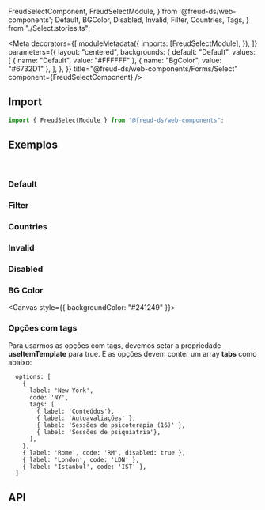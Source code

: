   FreudSelectComponent,
  FreudSelectModule,
} from '@freud-ds/web-components';
  Default,
  BGColor,
  Disabled,
  Invalid,
  Filter,
  Countries,
  Tags,
} from "./Select.stories.ts";

<Meta
  decorators={[
    moduleMetadata({
      imports: [FreudSelectModule],
    }),
  ]}
  parameters={{
    layout: "centered",
    backgrounds: {
      default: "Default",
      values: [
        { name: "Default", value: "#FFFFFF" },
        { name: "BgColor", value: "#6732D1" },
      ],
    },
  }}
  title="@freud-ds/web-components/Forms/Select"
  component={FreudSelectComponent}
/>

<Story name="Storyname-hidden"
  title="@freud-ds/web-components/Forms/Select"
  component={FreudSelectComponent}
/>

<FreudHeaderComponent
  title="Select / Dropdown"
  description="Uma lista suspensa de itens. Com o item selecionado a exibição é fechada."
/>

## <a id="importing"></a>Import

```ts
import { FreudSelectModule } from "@freud-ds/web-components";
```

## <a id="exemplos"></a>Exemplos

<br />

### Default

<Canvas>
  <Story story={Default} />
</Canvas>

### Filter

<Canvas>
  <Story story={Filter} />
</Canvas>

### Countries

<Canvas>
  <Story story={Countries} />
</Canvas>

### Invalid

<Canvas>
  <Story story={Invalid} />
</Canvas>

### Disabled

<Canvas>
  <Story story={Disabled} />
</Canvas>

### BG Color

<Canvas style={{ backgroundColor: "#241249" }}>
  <Story story={BGColor} />
</Canvas>

### Opções com tags

Para usarmos as opções com tags, devemos setar a propriedade **useItemTemplate** para true. E as opções devem conter um array **tabs** como abaixo:

```
  options: [
    {
      label: 'New York',
      code: 'NY',
      tags: [
        { label: 'Conteúdos'},
        { label: 'Autoavaliações' },
        { label: 'Sessões de psicoterapia (16)' },
        { label: 'Sessões de psiquiatria'},
      ],
    },
    { label: 'Rome', code: 'RM', disabled: true },
    { label: 'London', code: 'LDN' },
    { label: 'Istanbul', code: 'IST' },
  ]

```

<Canvas>
  <Story story={Tags} />
</Canvas>

## <a id="api"></a>API

<ArgTypes of={FreudSelectComponent} />
